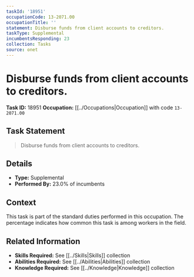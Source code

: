 ```yaml
---
taskId: '18951'
occupationCode: 13-2071.00
occupationTitle: ''
statement: Disburse funds from client accounts to creditors.
taskType: Supplemental
incumbentsResponding: 23
collection: Tasks
source: onet
---
```

# Disburse funds from client accounts to creditors.

**Task ID:** 18951
**Occupation:** [[../Occupations|Occupation]] with code `13-2071.00`

## Task Statement

> Disburse funds from client accounts to creditors.

## Details

- **Type:** Supplemental
- **Performed By:** 23.0% of incumbents

## Context

This task is part of the standard duties performed in this occupation. The percentage indicates how common this task is among workers in the field.

## Related Information

- **Skills Required:** See [[../Skills|Skills]] collection
- **Abilities Required:** See [[../Abilities|Abilities]] collection
- **Knowledge Required:** See [[../Knowledge|Knowledge]] collection
